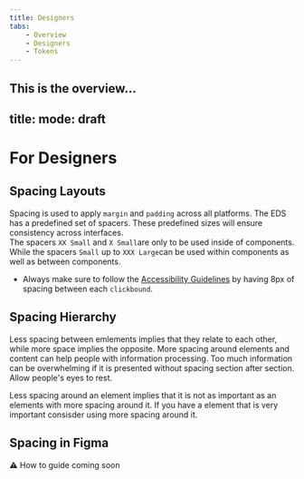 ```yaml
---
title: Designers
tabs:
    - Overview
    - Designers
    - Tokens
---
```


This is the overview…
---
title: 
mode: draft
---

# For Designers 


## Spacing Layouts

Spacing is used to apply `margin` and `padding` across all platforms. 
The EDS has a predefined set of spacers. These predefined sizes will ensure consistency across interfaces.  
The spacers `XX Small` and `X Small`are only to be used inside of components. 
While the spacers `Small` up to `XXX Large`can be used within components as well as between components.

- Always make sure to follow the [Accessibility Guidelines](link) by having 8px of spacing between each `clickbound`. 


## Spacing Hierarchy

Less spacing between emlements implies that they relate to each other, while more space implies the opposite. 
More spacing around elements and content can help people with information processing. 
Too much information can be overwhelming if it is presented without spacing section after section. Allow people's eyes to rest. 

Less spacing around an element implies that it is not as important as an elements with more spacing around it. 
If you have a element that is very important consisder using more spacing around it. 


## Spacing in Figma

:warning: How to guide coming soon

